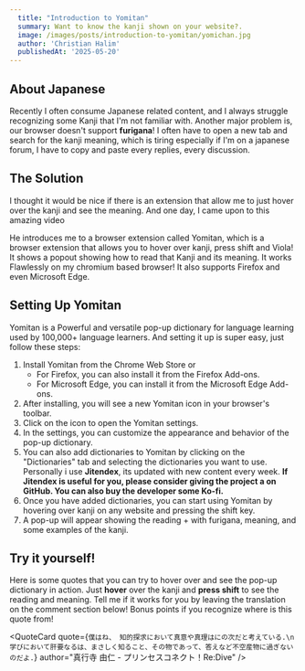 ```yaml
---
  title: "Introduction to Yomitan"
  summary: Want to know the kanji shown on your website?.
  image: /images/posts/introduction-to-yomitan/yomichan.jpg
  author: 'Christian Halim'
  publishedAt: '2025-05-20'
---
```


## About Japanese

Recently I often consume Japanese related content, and I always struggle recognizing some Kanji that I'm not familiar with. Another major problem is, our browser doesn't support <strong>furigana</strong>! I often have to open a new tab and search for the kanji meaning, which is tiring especially if I'm on a japanese forum, I have to copy and paste every replies, every discussion. 

## The Solution

I thought it would be nice if there is an extension that allow me to just hover over the kanji and see the meaning. And one day, I came upon to this amazing video

<ImageWithLabel
  src="/images/posts/introduction-to-yomitan/yomichan.jpg"
  width="400"
  height="200"
  alt="How to Set Up and Use Yomichan with Anki (and SUPERCHARGE your Japanese reading)"
  label="How to Set Up and Use Yomichan with Anki (and SUPERCHARGE your Japanese reading)"
  href="https://www.youtube.com/watch?v=OJxndUGN8Cg&t=1s"
/>

<ImageWithLabel
  src="/images/posts/introduction-to-yomitan/ToKiniAndy.jpg"
  width="100"
  height="100"
  alt="by ToKiniAndy"
  label="by ToKiniAndy"
  href="https://www.youtube.com/@ToKiniAndy"
  rounded="full"
/>

He introduces me to a browser extension called <Link href="https://yomitan.wiki/" className="text-sky-400">Yomitan</Link>, which is a browser extension that allows you to hover over kanji, press shift and Viola! It shows a popout showing how to read that Kanji and its meaning. It works Flawlessly on my chromium based browser! It also supports Firefox and even Microsoft Edge.

## Setting Up Yomitan

Yomitan is a Powerful and versatile pop-up dictionary for language learning used by 100,000+ language learners. And setting it up is super easy, just follow these steps:

1. Install Yomitan from the <Link href="https://chrome.google.com/webstore/detail/yomichan/" className="text-sky-400">Chrome Web Store</Link> or
   - For Firefox, you can also install it from the <Link href="https://addons.mozilla.org/en-US/firefox/addon/yomitan/" className="text-sky-400">Firefox Add-ons</Link>.
   - For Microsoft Edge, you can install it from the <Link href="https://microsoftedge.microsoft.com/addons/detail/yomitan-popup-dictionary/idelnfbbmikgfiejhgmddlbkfgiifnnn" className="text-sky-400">Microsoft Edge Add-ons</Link>.
2. After installing, you will see a new Yomitan icon 
    <ImageOnly src="/images/posts/introduction-to-yomitan/yomitan-icon128.png"
      width="20"
      height="20"
      alt="Yomitan Icon"
      rounded="none" 
    /> in your browser's toolbar.
3. Click on the icon to open the Yomitan settings.
4. In the settings, you can customize the appearance and behavior of the pop-up dictionary.
5. You can also add dictionaries to Yomitan by clicking on the "Dictionaries" tab and selecting the dictionaries you want to use. Personally i use <strong>Jitendex</strong>, its updated with new content every week. <strong>If Jitendex is useful for you, please consider giving the project a <ImageOnly alt="star" src="/images/star.png" width="20" height="20"/> on <Link href="https://github.com/stephenmk/Jitendex" className="text-sky-400">GitHub</Link>. You can also buy the developer some <Link href="https://ko-fi.com/jitendex" className="text-sky-400">Ko-fi</Link>. </strong>
6. Once you have added dictionaries, you can start using Yomitan by hovering over kanji on any website and pressing the shift key.
7. A pop-up will appear showing the reading + with furigana, meaning, and some examples of the kanji.
    <ImageWithLabel
      src="/images/posts/introduction-to-yomitan/yomitan-in-action.jpg"
      width="400"
      height="200"
      alt="Yomitan in Action"
      label="Behold, the truth."
    />

## Try it yourself!

Here is some quotes that you can try to hover over and see the pop-up dictionary in action. Just <strong>hover</strong> over the kanji and <strong>press shift</strong> to see the reading and meaning. Tell me if it works for you by leaving the translation on the comment section below! Bonus points if you recognize where is this quote from!

<div className="mt-10" />

<QuoteCard
  quote={`僕はね、 知的探求において真意や真理はにの次だと考えている.\n学びにおいて肝要なるは、まさしく知ること、その物であって、答えなど不空産物に過ぎないのだよ.`}
  author="真行寺 由仁 - プリンセスコネクト！Re:Dive"
/>

<GiscusMdx locale="en" slug="posts/intro-to-yomitan" />